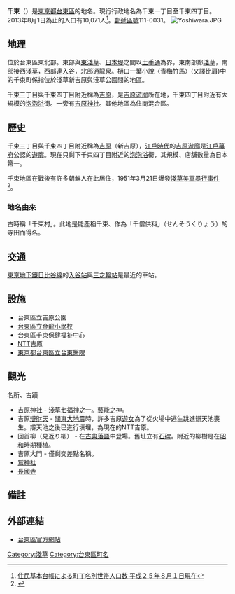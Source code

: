 {{Pathnav|日本|東京都|台東區|frame=1}}
{{about|[[東京都|東京都]][[台東區|台東區]]地名|東京都[[大田區|大田區]]地名的北千束|北千束|東京都[[大田區|大田區]]地名的南千束|南千束}}
{{Infobox Settlement
|official_name = 千束
|native_name =
|settlement_type = [[町|町]]
|image_skyline = Modern Yoshiwara Tokyo.jpg
|imagesize = 250px
|image_caption = 千束四丁目泡泡浴街
|image_flag =
|image_seal =
| image_map =
| map_caption =
| pushpin_map =
|subdivision_type = [[國家|國家]]
|subdivision_name = [[File:Flag_of_Japan.svg|border]] [[日本|日本]]
|subdivision_type1 = [[都道府縣|都道府縣]]
|subdivision_name1 = [[File:Flag_of_Tokyo_Prefecture.svg|25px]] [[東京都|東京都]]
|subdivision_type2 = [[東京都區部|特別區]]
|subdivision_name2 = [[File:Flag_of_Taito,_Tokyo.svg|25px]] [[台東區|台東區]]
|established_title =
|established_date =
|government_type =
|leader_title =
|leader_name =
|area_magnitude =
|area_total_sq_mi =
|area_total_km2 =
|area_land_sq_mi =
|area_land_km2 =
|area_urban_sq_mi =
|area_urban_km2 =
|area_metro_km2 =
|area_metro_sq_mi =
|population_as_of= 2013年（平成25年）8月1日
|population_footnotes =
|population_total = 10071
|population_urban =
|population_metro =
|population_density_sq_mi =
|population_density_km2 =
| timezone = [[日本標準時間|JST]]
| utc_offset = +9
|timezone_DST =
|utc_offset_DST =
|latd=|latm=|lats=|latNS=
|longd=|longm=|longs=|longEW=
|elevation_footnotes=
|elevation_m =
|elevation_ft =
|postal_code_type = [[郵遞區號|郵遞區號]]
|postal_code = 111-0031
|area_code =
|website =
|footnotes =
}}
'''千束'''（{{jpn|j=千束|hg=せんぞく|rm=Senzoku|f=y}}）是[[東京都|東京都]][[台東區|台東區]]的地名。現行行政地名為千束一丁目至千束四丁目。2013年8月1日為止的人口有10,071人<ref>[http://www.city.taito.lg.jp/index/kitemite/abouttaito/setai/setaisu/setaisu2013.files/B_cho2508.pdf 住民基本台帳による町丁名別世帯人口数 平成２５年８月１日現在]{{dead link|date=2017年11月 |bot=InternetArchiveBot |fix-attempted=yes }}</ref>。[[郵遞區號|郵遞區號]]111-0031。
[[File:Yoshiwara.JPG|thumb]]
==地理==
位於台東區東北部。東部與[[東淺草|東淺草]]、[[日本堤|日本堤]]之間以[[土手通|土手通]]為界，東南部鄰[[淺草|淺草]]，南部接[[西淺草|西淺草]]，西部連[[入谷_(台東區)|入谷]]，北部通[[龍泉_(台東區)|龍泉]]。樋口一葉小說〈青梅竹馬〉(又譯比肩)中的千束町係指位於淺草新吉原與淺草公園間的地區。

千束三丁目與千束四丁目附近稱為[[吉原_(東京都)|吉原]]，是[[吉原遊廓|吉原遊廓]]所在地，千束四丁目附近有大規模的[[泡泡浴_(性服務)|泡泡浴]]街。一旁有[[吉原神社|吉原神社]]。其他地區為住商混合區。

== 歷史 ==
千束三丁目與千束四丁目附近稱為[[吉原_(東京都)|吉原]]（新吉原），[[江戶時代|江戶時代]]的[[吉原遊廓|吉原遊廓]]是[[江戶幕府|江戶幕府]]公認的[[遊廓|遊廓]]。現在只剩下千束四丁目附近的[[泡泡浴_(性服務)|泡泡浴]]街，其規模、店舗數量為日本第一。

千束地區在戰後有許多朝鮮人在此居住，1951年3月21日爆發[[淺草美軍暴行事件|淺草美軍暴行事件]]<ref name="shugin19510322">{{cite web
| url = http://kokkai.ndl.go.jp/SENTAKU/syugiin/010/0488/01003220488012a.html
| title = 第010回国会 法務委員会 第12号
| work = [[日本眾議院|日本眾議院]]
| publisher = [[國立國会圖書館|國立國会圖書館]]
| date = 1951-03-22
| accessdate = 2010-03-21
| archive-url = https://web.archive.org/web/20120623135745/http://kokkai.ndl.go.jp/SENTAKU/syugiin/010/0488/01003220488012a.html
| archive-date = 2012-06-23
| dead-url = yes
}}</ref>。

=== 地名由來 ===
古時稱「千束村」。此地是能產稻千束、作為「千僧供料」（せんそうくりょう）的寺田而得名。

==交通==
[[東京地下鐵日比谷線|東京地下鐵日比谷線]]的[[入谷站_(東京都)|入谷站]]與[[三之輪站|三之輪站]]是最近的車站。

== 設施 ==
*台東區立吉原公園
*[[台東區立金龍小學校|台東區立金龍小學校]]
*台東區千束保健福祉中心
*[[東日本電信電話|NTT]]吉原
*[[東京都台東區立台東醫院|東京都台東區立台東醫院]]

==觀光==
;名所、古蹟
*[[吉原神社|吉原神社]] - [[淺草七福神|淺草七福神]]之一。藝能之神。
*吉原[[辯財天|辯財天]] - [[關東大地震|關東大地震]]時，許多吉原[[遊女|遊女]]為了從火場中逃生跳進辯天池喪生。辯天池之後已進行填埋，為現在的NTT吉原。
*回首柳（見返り柳） - 在[[古典落語|古典落語]]中登場。舊址立有[[石碑|石碑]]。附近的柳樹是在[[昭和|昭和]]時期種植。
*吉原大門 - 僅剩交差點名稱。
*[[鷲神社_(台東區)|鷲神社]]
*[[長國寺|長國寺]]

== 備註 ==
{{reflist}}

==外部連結==
*[https://web.archive.org/web/20031011164358/http://www.city.taito.tokyo.jp/ 台東區官方網站]

{{台東區的町名}}
{{DEFAULTSORT:Senzoku}}
[[Category:淺草|Category:淺草]]
[[Category:台東區町名|Category:台東區町名]]